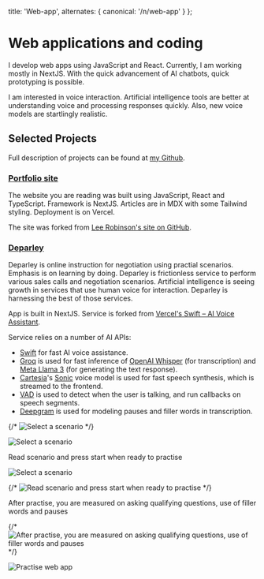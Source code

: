 

  title: 'Web-app',
  alternates: {
    canonical: '/n/web-app'
  }
};

# Web applications and coding

<AnimatedName />

I develop web apps using JavaScript and React. Currently, I am working mostly in NextJS. With the quick advancement of AI chatbots, quick prototyping is possible.  

I am interested in voice interaction. Artificial intelligence tools are better at understanding voice and processing responses quickly. Also, new voice models are startlingly realistic. 

## Selected Projects

Full description of projects can be found at [my Github](https://github.com/michaelmccrae/deparley). 

### [Portfolio site](https://github.com/michaelmccrae/portfolio-website) 

The website you are reading was built using JavaScript, React and TypeScript. Framework is NextJS. Articles are in MDX with some Tailwind styling. Deployment is on Vercel.

The site was forked from [Lee Robinson's site on GitHub](https://github.com/leerob/site). 

### [Deparley](https://github.com/michaelmccrae/deparley)

Deparley is online instruction for negotiation using practial scenarios. Emphasis is on learning by doing. Deparley is frictionless service to perform various sales calls and negotiation scenarios. Artificial intelligence is seeing growth in services that use human voice for interaction. Deparley is harnessing the best of those services.

App is built in NextJS. Service is forked from [Vercel's Swift – AI Voice Assistant](https://vercel.com/templates/next.js/swift-ai-voice-assistant). 

Service relies on a number of AI APIs: 

-   [Swift](https://swift-ai.vercel.app) for fast AI voice assistance.
-   [Groq](https://groq.com) is used for fast inference of [OpenAI Whisper](https://github.com/openai/whisper) (for transcription) and [Meta Llama 3](https://llama.meta.com/llama3/) (for generating the text response).
-   [Cartesia](https://cartesia.ai)'s [Sonic](https://cartesia.ai/sonic) voice model is used for fast speech synthesis, which is streamed to the frontend.
-   [VAD](https://www.vad.ricky0123.com/) is used to detect when the user is talking, and run callbacks on speech segments.
-   [Deepgram](https://www.deepgram.com) is used for modeling pauses and filler words in transcription. 


{/* ![Select a scenario](/lib/readmephotos/home.png) */}

<div className="border border-gray-200 rounded-md p-4 bg-white">
  <Image src={Home} alt="Select a scenario" />
</div>

Read scenario and press start when ready to practise

<div className="border border-gray-200 rounded-md p-4 bg-white">
  <Image src={Scenario} alt="Select a scenario" />
</div>

{/* ![Read scenario and press start when ready to practise](/lib/readmephotos/scenario.png) */}

After practise, you are measured on asking qualifying questions, use of filler words and pauses

{/* ![After practise, you are measured on asking qualifying questions, use of filler words and pauses](/lib/readmephotos/practise.png) */}

<div className="border border-gray-200 rounded-md p-4 bg-white">
  <Image src={Practise} alt="Practise web app" />
</div>
